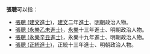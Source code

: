 '''張聰'''可以指：
* [[張聰_(建文進士)|張聰 (建文進士)]]，[[建文|建文]]二年[[進士|進士]]、[[明朝|明朝]]政治人物。
* [[張聰_(永樂乙未進士)|張聰 (永樂乙未進士)]]，[[永樂|永樂]]十三年進士、明朝政治人物。
* [[張聰_(永樂辛丑進士)|張聰 (永樂辛丑進士)]]，永樂十九年進士、明朝政治人物。
* [[張聰_(正統進士)|張聰 (正統進士)]]，正統十三年進士、明朝政治人物。

{{disambig|cat=二字張姓人名消歧義|cong}}